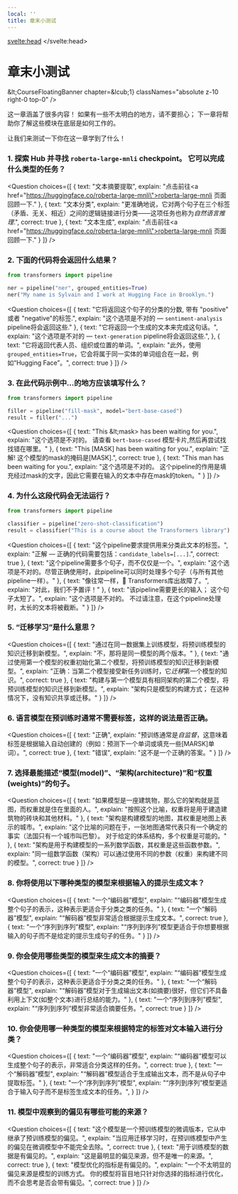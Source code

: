 ```yaml
---
local: ''
title: 章末小测试
---
```

<script lang="ts">
let fw: "pt" | "tf" = "pt";
onMount(() => {
    const urlParams = new URLSearchParams(window.location.search);
    fw = urlParams.get("fw") || "pt";
});
</script>
<svelte:head>
  <meta name="hf:doc:metadata" content={JSON.stringify(metadata)} >
</svelte:head>
<!-- DISABLE-FRONTMATTER-SECTIONS -->

<h1 id="">章末小测试</h1>

&amp;lt;CourseFloatingBanner
    chapter=&amp;lcub;1}
    classNames="absolute z-10 right-0 top-0"
/>

这一章涵盖了很多内容！ 如果有一些不太明白的地方，请不要担心； 下一章将帮助你了解这些模块在底层是如何工作的。

让我们来测试一下你在这一章学到了什么！

### 1. 探索 Hub 并寻找 `roberta-large-mnli` checkpoint。 它可以完成什么类型的任务？


<Question
	choices={[
		{
			text: "文本摘要提取",
			explain: "点击前往<a href=\"https://huggingface.co/roberta-large-mnli\">roberta-large-mnli 页面</a>回顾一下."
		},
		{
			text: "文本分类",
			explain: "更准确地说，它对两个句子在三个标签（矛盾、无关、相近）之间的逻辑链接进行分类——这项任务也称为<em>自然语言推理</em>.",
			correct: true
		},
		{
			text: "文本生成",
			explain: "点击前往<a href=\"https://huggingface.co/roberta-large-mnli\">roberta-large-mnli 页面</a>回顾一下."
		}
	]}
/>

### 2. 下面的代码将会返回什么结果？

```py
from transformers import pipeline

ner = pipeline("ner", grouped_entities=True)
ner("My name is Sylvain and I work at Hugging Face in Brooklyn.")
```

<Question
	choices={[
		{
			text: "它将返回这个句子的分类的分数, 带有 \"positive\" 或者 \"negative\"的标签.",
			explain: "这个选项是不对的 — <code>sentiment-analysis</code> pipeline将会返回这些."
		},
		{
			text: "它将返回一个生成的文本来完成这句话。",
			explain: "这个选项是不对的 — <code>text-generation</code> pipeline将会返回这些.",
		},
		{
			text: "它将返回代表人员、组织或位置的单词。",
			explain: "此外，使用 <code>grouped_entities=True</code>，它会将属于同一实体的单词组合在一起，例如“Hugging Face”。",
			correct: true
		}
	]}
/>

### 3. 在此代码示例中...的地方应该填写什么？

```py
from transformers import pipeline

filler = pipeline("fill-mask", model="bert-base-cased")
result = filler("...")
```

<Question
	choices={[
		{
			text: "This &amp;lt;mask> has been waiting for you.",
			explain: "这个选项是不对的。 请查看 <code>bert-base-cased</code> 模型卡片,然后再尝试找找错在哪里。"
		},
		{
			text: "This [MASK] has been waiting for you.",
			explain: "正解! 这个模型的mask的掩码是[MASK].",
			correct: true
		},
		{
			text: "This man has been waiting for you.",
			explain: "这个选项是不对的。 这个pipeline的作用是填充经过mask的文字，因此它需要在输入的文本中存在mask的token。"
		}
	]}
/>

### 4. 为什么这段代码会无法运行？

```py
from transformers import pipeline

classifier = pipeline("zero-shot-classification")
result = classifier("This is a course about the Transformers library")
```

<Question
	choices={[
		{
			text: "这个pipeline要求提供用来分类此文本的标签。",
			explain: "正解 — 正确的代码需要包括：<code>candidate_labels=[...]</code>.",
			correct: true
		},
		{
			text: "这个pipeline需要多个句子，而不仅仅是一个。",
			explain: "这个选项是不对的。尽管正确使用时，此pipeline可以同时处理多个句子（与所有其他pipeline一样）。"
		},
		{
			text: "像往常一样，🤗 Transformers库出故障了。",
			explain: "对此，我们不予置评！"
		},
		{
			text: "该pipeline需要更长的输入； 这个句子太短了。",
			explain: "这个选项是不对的。 不过请注意，在这个pipeline处理时，太长的文本将被截断。"
		}
	]}
/>

### 5. “迁移学习”是什么意思？

<Question
	choices={[
		{
			text: "通过在同一数据集上训练模型，将预训练模型的知识迁移到新模型。",
			explain: "不，那将是同一模型的两个版本。"
		},
		{
			text: "通过使用第一个模型的权重初始化第二个模型，将预训练模型的知识迁移到新模型。",
			explain: "正确：当第二个模型接受新任务训练时，它*迁移*第一个模型的知识。",
			correct: true
		},
		{
			text: "构建与第一个模型具有相同架构的第二个模型，将预训练模型的知识迁移到新模型。",
			explain: "架构只是模型的构建方式； 在这种情况下，没有知识共享或迁移。"
		}
	]}
/>

### 6. 语言模型在预训练时通常不需要标签，这样的说法是否正确。


<Question
	choices={[
		{
			text: "正确",
			explain: "预训练通常是<em>自监督</em>，这意味着标签是根据输入自动创建的（例如：预测下一个单词或填充一些[MARSK]单词）。",
			correct: true
		},
		{
			text: "错误",
			explain: "这不是一个正确的答案。"
		}
	]}
/>


### 7. 选择最能描述“模型(model)”、“架构(architecture)”和“权重(weights)”的句子。
<Question
	choices={[
		{
			text: "如果模型是一座建筑物，那么它的架构就是蓝图，而权重就是住在里面的人。",
			explain: "按照这个比喻，权重将是用于建造建筑物的砖块和其他材料。"
		},
		{
			text: "架构是构建模型的地图，其权重是地图上表示的城市。",
			explain: "这个比喻的问题在于，一张地图通常代表只有一个确定的事实（法国只有一个城市叫巴黎）。 对于给定的体系结构，多个权重是可能的。"
		},
		{
			text: "架构是用于构建模型的一系列数学函数，其权重是这些函数参数。",
			explain: "同一组数学函数（架构）可以通过使用不同的参数（权重）来构建不同的模型。",
			correct: true
		}
	]}
/>


### 8. 你将使用以下哪种类型的模型来根据输入的提示生成文本？

<Question
	choices={[
		{
			text: "一个“编码器”模型",
			explain: "“编码器”模型生成整个句子的表示，这种表示更适合于分类之类的任务。"
		},
		{
			text: "一个“解码器”模型",
			explain: "“解码器”模型非常适合根据提示生成文本。",
			correct: true
		},
		{
			text: "一个“序列到序列”模型",
			explain: "“序列到序列”模型更适合于你想要根据输入的句子而不是给定的提示生成句子的任务。"
		}
	]}
/>

### 9. 你会使用哪些类型的模型来生成文本的摘要？

<Question
	choices={[
		{
			text: "一个“编码器”模型",
			explain: "“编码器”模型生成整个句子的表示，这种表示更适合于分类之类的任务。"
		},
		{
			text: "一个“解码器”模型",
			explain: "“解码器”模型对于生成输出文本(如摘要)很好，但它们不具备利用上下文(如整个文本)进行总结的能力。"
		},
		{
			text: "一个“序列到序列”模型",
			explain: "“序列到序列”模型非常适合摘要任务。",
			correct: true
		}
	]}
/>

### 10. 你会使用哪一种类型的模型来根据特定的标签对文本输入进行分类？

<Question
	choices={[
		{
			text: "一个“编码器”模型",
			explain: "“编码器”模型可以生成整个句子的表示，非常适合分类这样的任务。",
			correct: true
		},
		{
			text: "一个“解码器”模型",
			explain: "“解码器”模型适合于生成输出文本，而不是从句子中提取标签。"
		},
		{
			text: "一个“序列到序列”模型",
			explain: "“序列到序列”模型更适合于输入句子而不是标签生成文本的任务。",
		}
	]}
/>

### 11. 模型中观察到的偏见有哪些可能的来源？

<Question
	choices={[
		{
			text: "这个模型是一个预训练模型的微调版本，它从中继承了预训练模型的偏见。",
			explain: "当应用迁移学习时，在预训练模型中产生的偏见在微调模型中不能完全去除。",
			correct: true
		},
		{
			text: "用于训练模型的数据是有偏见的。",
			explain: "这是最明显的偏见来源，但不是唯一的来源。",
			correct: true
		},
		{
			text: "模型优化的指标是有偏见的。",
			explain: "一个不太明显的偏见来源是模型的训练方式。 你的模型将盲目地只针对你选择的指标进行优化，而不会思考是否会带有偏见。",
			correct: true
		}
	]}
/>
